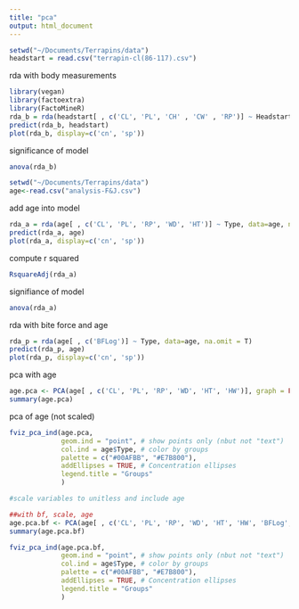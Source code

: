 ```yaml
---
title: "pca"
output: html_document
---
```

```r
setwd("~/Documents/Terrapins/data")
headstart = read.csv("terrapin-cl(86-117).csv")
```
rda with body measurements 
```r
library(vegan)
library(factoextra)
library(FactoMineR)
rda_b = rda(headstart[ , c('CL', 'PL', 'CH' , 'CW' , 'RP')] ~ Headstart, data=headstart)
predict(rda_b, headstart)
plot(rda_b, display=c('cn', 'sp'))
```
significance of model 
```r
anova(rda_b)
```
```r
setwd("~/Documents/Terrapins/data")
age<-read.csv("analysis-F&J.csv")
```
add age into model 
```r
rda_a = rda(age[ , c('CL', 'PL', 'RP', 'WD', 'HT')] ~ Type, data=age, na.omit = T)
predict(rda_a, age)
plot(rda_a, display=c('cn', 'sp'))
```
compute r squared
```r
RsquareAdj(rda_a)
```

signifiance of model 
```r
anova(rda_a)
```
rda with bite force and age 
```r
rda_p = rda(age[ , c('BFLog')] ~ Type, data=age, na.omit = T)
predict(rda_p, age)
plot(rda_p, display=c('cn', 'sp'))
```
pca with age 
```r
age.pca <- PCA(age[ , c('CL', 'PL', 'RP', 'WD', 'HT', 'HW')], graph = FALSE)
summary(age.pca)
```
pca of age (not scaled)
```r
fviz_pca_ind(age.pca,
             geom.ind = "point", # show points only (nbut not "text")
             col.ind = age$Type, # color by groups
             palette = c("#00AFBB", "#E7B800"),
             addEllipses = TRUE, # Concentration ellipses
             legend.title = "Groups"
             )

#scale variables to unitless and include age 
```
```r
##with bf, scale, age
age.pca.bf <- PCA(age[ , c('CL', 'PL', 'RP', 'WD', 'HT', 'HW', 'BFLog', 'AgeCaught')], graph = FALSE, scale=TRUE)
summary(age.pca.bf)
```
```r
fviz_pca_ind(age.pca.bf,
             geom.ind = "point", # show points only (nbut not "text")
             col.ind = age$Type, # color by groups
             palette = c("#00AFBB", "#E7B800"),
             addEllipses = TRUE, # Concentration ellipses
             legend.title = "Groups"
             )
```


